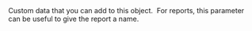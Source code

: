   

  
<ResponseField name="Tag" type="string" >  
<MaxLength255Characters />    
Custom data that you can add to this object.   
For reports, this parameter can be useful to give the report a name.  
</ResponseField>